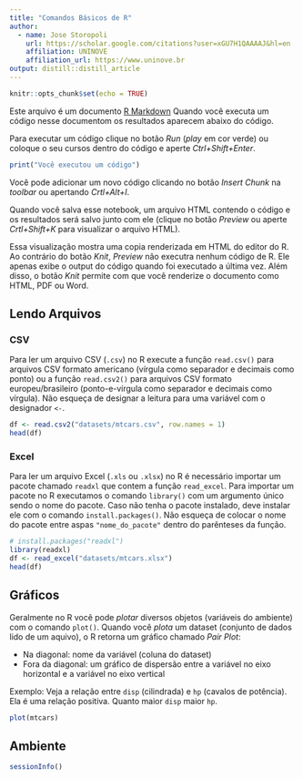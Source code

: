```yaml
---
title: "Comandos Básicos de R"
author:
  - name: Jose Storopoli
    url: https://scholar.google.com/citations?user=xGU7H1QAAAAJ&hl=en
    affiliation: UNINOVE
    affiliation_url: https://www.uninove.br
output: distill::distill_article
---
```


```r
knitr::opts_chunk$set(echo = TRUE)
```

<link rel="stylesheet" href="https://cdn.rawgit.com/jpswalsh/academicons/master/css/academicons.min.css"/>

Este arquivo é um documento [R Markdown](http://rmarkdown.rstudio.com) Quando você executa um código nesse documentom os resultados aparecem abaixo do código.

Para executar um código clique no botão *Run* (*play* em cor verde) ou coloque o seu cursos dentro do código e aperte *Ctrl+Shift+Enter*.

```r
print("Você executou um código")
```

Você pode adicionar um novo código clicando no botão *Insert Chunk* na *toolbar* ou apertando *Crtl+Alt+I*.

Quando você salva esse notebook, um arquivo HTML contendo o código e os resultados será salvo junto com ele (clique no botão *Preview* ou aperte *Crtl+Shift+K* para visualizar o arquivo HTML).

Essa visualização mostra uma copia renderizada em HTML do editor do R. Ao contrário do botão *Knit*, *Preview* não executra nenhum código de R. Ele apenas exibe o output do código quando foi executado a última vez. Além disso, o botão *Knit* permite com que você renderize o documento como HTML, PDF ou Word.

## Lendo Arquivos

### CSV

Para ler um arquivo CSV (`.csv`) no R execute a função `read.csv()` para arquivos CSV formato americano (vírgula como separador e decimais como ponto) ou a função `read.csv2()` para arquivos CSV formato europeu/brasileiro (ponto-e-vírgula como separador e decimais como vírgula). Não esqueça de designar a leitura para uma variável com o designador `<-`.

```r
df <- read.csv2("datasets/mtcars.csv", row.names = 1)
head(df)
```

### Excel

Para ler um arquivo Excel (`.xls` ou `.xlsx`) no R é necessário importar um pacote chamado `readxl` que contem a função `read_excel`. Para importar um pacote no R executamos o comando `library()` com um argumento único sendo o nome do pacote. Caso não tenha o pacote instalado, deve instalar ele com o comando `install.packages()`. Não esqueça de colocar o nome do pacote entre aspas `"nome_do_pacote"` dentro do parênteses da função.

```r
# install.packages("readxl")
library(readxl)
df <- read_excel("datasets/mtcars.xlsx")
head(df)
```

## Gráficos

Geralmente no R você pode *plotar* diversos objetos (variáveis do ambiente) com o comando `plot()`. Quando você *plota* um dataset (conjunto de dados lido de um aquivo), o R retorna um gráfico chamado *Pair Plot*:

-   Na diagonal: nome da variável (coluna do dataset)
-   Fora da diagonal: um gráfico de dispersão entre a variável no eixo horizontal e a variável no eixo vertical

Exemplo: Veja a relação entre `disp` (cilindrada) e `hp` (cavalos de potência). Ela é uma relação positiva. Quanto maior `disp` maior `hp`.

```r
plot(mtcars)
```

## Ambiente

```r
sessionInfo()
```
